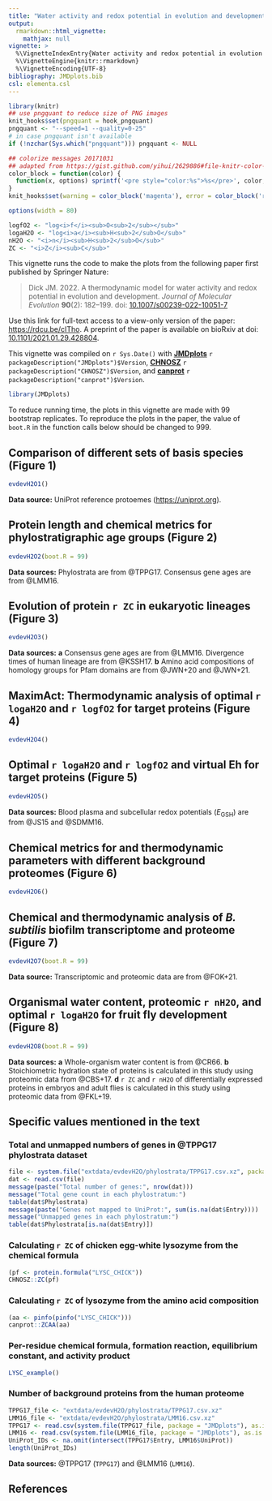 ```yaml
---
title: "Water activity and redox potential in evolution and development (2022)"
output: 
  rmarkdown::html_vignette:
    mathjax: null
vignette: >
  %\VignetteIndexEntry{Water activity and redox potential in evolution and development (2022)}
  %\VignetteEngine{knitr::rmarkdown}
  %\VignetteEncoding{UTF-8}
bibliography: JMDplots.bib
csl: elementa.csl
---
```


<style>
/* https://gomakethings.com/how-to-break-an-image-out-of-its-parent-container-with-css/ */
@media (min-width: 700px) {
  .full-width {
    left: 50%;
    margin-left: -50vw;
    margin-right: -50vw;
    max-width: 100vw;
    position: relative;
    right: 50%;
    width: 100vw;
  }
}
@media (min-width: 900px) {
  .full-width {
    left: 50vw; /* fallback if needed */
    left: calc(50vw - 100px);
    width: 900px;
    position: relative;
  }
}
</style>

```r
library(knitr)
## use pngquant to reduce size of PNG images
knit_hooks$set(pngquant = hook_pngquant)
pngquant <- "--speed=1 --quality=0-25"
# in case pngquant isn't available
if (!nzchar(Sys.which("pngquant"))) pngquant <- NULL 

## colorize messages 20171031
## adapted from https://gist.github.com/yihui/2629886#file-knitr-color-msg-rnw
color_block = function(color) {
  function(x, options) sprintf('<pre style="color:%s">%s</pre>', color, x)
}
knit_hooks$set(warning = color_block('magenta'), error = color_block('red'), message = color_block('blue'))
```

```r
options(width = 80)
```

```r
logfO2 <- "log<i>f</i><sub>O<sub>2</sub></sub>"
logaH2O <- "log<i>a</i><sub>H<sub>2</sub>O</sub>"
nH2O <- "<i>n</i><sub>H<sub>2</sub>O</sub>"
ZC <- "<i>Z</i><sub>C</sub>"
```

This vignette runs the code to make the plots from the following paper first published by Springer Nature:

> Dick JM. 2022. A thermodynamic model for water activity and redox potential in evolution and development. *Journal of Molecular Evolution* **90**(2): 182--199. doi: [10.1007/s00239-022-10051-7](https://doi.org/10.1007/s00239-022-10051-7)

Use this link for full-text access to a view-only version of the paper: [https://rdcu.be/cITho](https://rdcu.be/cITho).
A preprint of the paper is available on bioRxiv at doi: [10.1101/2021.01.29.428804](https://doi.org/10.1101/2021.01.29.428804).

This vignette was compiled on `r Sys.Date()` with **[JMDplots](https://github.com/jedick/JMDplots)** `r packageDescription("JMDplots")$Version`, **[CHNOSZ](http://chnosz.net)** `r packageDescription("CHNOSZ")$Version`, and **[canprot](https://github.com/jedick/canprot)** `r packageDescription("canprot")$Version`.

```r
library(JMDplots)
```

To reduce running time, the plots in this vignette are made with 99 bootstrap replicates.
To reproduce the plots in the paper, the value of `boot.R` in the function calls below should be changed to 999.

## Comparison of different sets of basis species (Figure 1)
```r
evdevH2O1()
```

**Data source:** UniProt reference protoemes (<https://uniprot.org>).

## Protein length and chemical metrics for phylostratigraphic age groups (Figure 2)
```r
evdevH2O2(boot.R = 99)
```

**Data sources:** Phylostrata are from @TPPG17. Consensus gene ages are from @LMM16.

## Evolution of protein `r ZC` in eukaryotic lineages (Figure 3)
```r
evdevH2O3()
```

**Data sources:**
**a** Consensus gene ages are from @LMM16. Divergence times of human lineage are from @KSSH17.
**b** Amino acid compositions of homology groups for Pfam domains are from @JWN+20 and @JWN+21.

## MaximAct: Thermodynamic analysis of optimal `r logaH2O` and `r logfO2` for target proteins (Figure 4)
```r
evdevH2O4()
```

## Optimal `r logaH2O` and `r logfO2` and virtual Eh for target proteins (Figure 5)
```r
evdevH2O5()
```

**Data sources:** Blood plasma and subcellular redox potentials (*E*~GSH~) are from @JS15 and @SDMM16.

## Chemical metrics for and thermodynamic parameters with different background proteomes (Figure 6)
```r
evdevH2O6()
```

## Chemical and thermodynamic analysis of *B. subtilis* biofilm transcriptome and proteome (Figure 7)
```r
evdevH2O7(boot.R = 99)
```

**Data source:** Transcriptomic and proteomic data are from @FOK+21.

## Organismal water content, proteomic `r nH2O`, and optimal `r logaH2O` for fruit fly development (Figure 8)
```r
evdevH2O8(boot.R = 99)
```

**Data sources:**
**a** Whole-organism water content is from @CR66.
**b** Stoichiometric hydration state of proteins is calculated in this study using proteomic data from @CBS+17.
**d** `r ZC` and `r nH2O` of differentially expressed proteins in embryos and adult flies is calculated in this study using proteomic data from @FKL+19.


## Specific values mentioned in the text

### Total and unmapped numbers of genes in @TPPG17 phylostrata dataset
```r
file <- system.file("extdata/evdevH2O/phylostrata/TPPG17.csv.xz", package = "JMDplots")
dat <- read.csv(file)
message(paste("Total number of genes:", nrow(dat)))
message("Total gene count in each phylostratum:")
table(dat$Phylostrata)
message(paste("Genes not mapped to UniProt:", sum(is.na(dat$Entry))))
message("Unmapped genes in each phylostratum:")
table(dat$Phylostrata[is.na(dat$Entry)])
```

### Calculating `r ZC` of chicken egg-white lysozyme from the chemical formula
```r
(pf <- protein.formula("LYSC_CHICK"))
CHNOSZ::ZC(pf)
```

### Calculating `r ZC` of lysozyme from the amino acid composition
```r
(aa <- pinfo(pinfo("LYSC_CHICK")))
canprot::ZCAA(aa)
```

### Per-residue chemical formula, formation reaction, equilibrium constant, and activity product
```r
LYSC_example()
```

### Number of background proteins from the human proteome
```r
TPPG17_file <- "extdata/evdevH2O/phylostrata/TPPG17.csv.xz"
LMM16_file <- "extdata/evdevH2O/phylostrata/LMM16.csv.xz"
TPPG17 <- read.csv(system.file(TPPG17_file, package = "JMDplots"), as.is = TRUE)
LMM16 <- read.csv(system.file(LMM16_file, package = "JMDplots"), as.is = TRUE)
UniProt_IDs <- na.omit(intersect(TPPG17$Entry, LMM16$UniProt))
length(UniProt_IDs)
```

**Data sources:** @TPPG17 (`TPPG17`) and @LMM16 (`LMM16`).

## References
